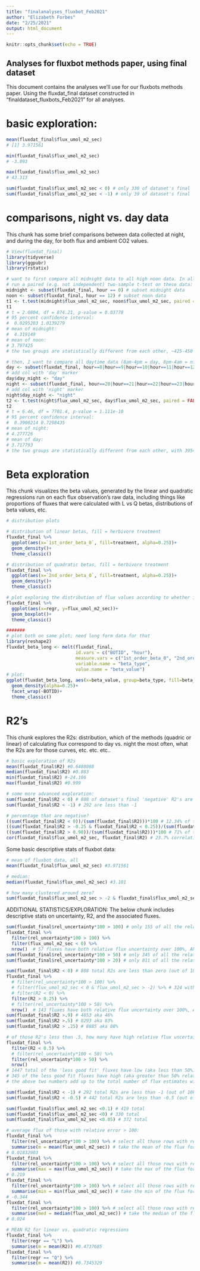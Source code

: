 ```yaml
---
title: "finalanalyses_fluxbot_Feb2021"
author: "Elizabeth Forbes"
date: "2/25/2021"
output: html_document
---
```


```r
knitr::opts_chunk$set(echo = TRUE)
```

## Analyses for fluxbot methods paper, using final dataset

This document contains the analyses we'll use for our fluxbots methods paper. Using the fluxdat_final dataset constructed in "finaldataset_fluxbots_Feb2021" for all analyses.

# basic exploration:
```r
mean(fluxdat_final$flux_umol_m2_sec)
# [1] 3.971561

min(fluxdat_final$flux_umol_m2_sec)
# -3.893

max(fluxdat_final$flux_umol_m2_sec)
# 43.313

sum(fluxdat_final$flux_umol_m2_sec < 0) # only 330 of dataset's final 'negative' fluxes are less than zero
sum(fluxdat_final$flux_umol_m2_sec < -1) # only 39 of dataset's final 'negative' fluxes are less than negative one

```


# comparisons, night vs. day data
This chunk has some brief comparisons between data collected at night, and during the day, for both flux and ambient CO2 values.
```r

# View(fluxdat_final)
library(tidyverse)
library(ggpubr)
library(rstatix)

# want to first compare all midnight data to all high noon data. In all cases, I want to be able to put down bot location as a random effect; so this is going to be more of linear mixed effects model than a straight t-test.
# run a paired (e.g. not independent) two-sample t-test on these data:
midnight <- subset(fluxdat_final, hour == 0) # subset midnight data
noon <- subset(fluxdat_final, hour == 12) # subset noon data
t1 <- t.test(midnight$flux_umol_m2_sec, noon$flux_umol_m2_sec, paired = FALSE) # paired = false bc the two df's are not equal length
t1
# t = 2.0804, df = 874.21, p-value = 0.03778
# 95 percent confidence interval:
#  0.0295203 1.0139279
# mean of midnight: 
#  4.319149  
# mean of noon: 
# 3.797425 
# the two groups are statistically different from each other, ~425-450 observations each for midnight and noon; midnight significantly higher than noon, on average.

# then, I want to compare all daytime data (8am-4pm = day, 8pm-4am = night).
day <- subset(fluxdat_final, hour==8|hour==9|hour==10|hour==11|hour==12|hour==13|hour==14|hour==15|hour==16) #3954 entries
# add col with 'day' marker
day$day_night <- "day"
night <- subset(fluxdat_final, hour==20|hour==21|hour==22|hour==23|hour==0|hour==1|hour==2|hour==3|hour==4) #3753 entries
# add col with 'night' marker
night$day_night <- "night"
t2 <- t.test(night$flux_umol_m2_sec, day$flux_umol_m2_sec, paired = FALSE)
t2
# t = 6.46, df = 7701.4, p-value = 1.111e-10
# 95 percent confidence interval:
#  0.3900214 0.7298435
# mean of night:
# 4.277726  
# mean of day:
# 3.717793 
# the two groups are statistically different from each other, with 3954 observations during the day and 3753 during nighttime hours  Mean nighttime flux higher than mean daytime flux.

```

# Beta exploration
This chunk visualizes the beta values, generated by the linear and quadratic regressions run on each flux observation's raw data, including things like proportions of fluxes that were calculated with L vs Q betas, distributions of beta values, etc.
```r
# distribution plots

# distribution of linear betas, fill = herbivore treatment
fluxdat_final %>% 
  ggplot(aes(x=`1st_order_beta_0`, fill=treatment, alpha=0.25))+
  geom_density()+
  theme_classic()

# distribution of quadratic betas, fill = herbivore treatment
fluxdat_final %>% 
  ggplot(aes(x=`2nd_order_beta_0`, fill=treatment, alpha=0.25))+
  geom_density()+
  theme_classic()

# plot exploring the distribution of flux values according to whether it was calculated with a linear or quadratic regression
fluxdat_final %>% 
  ggplot(aes(x=regr, y=flux_umol_m2_sec))+
  geom_boxplot()+
  theme_classic() 

#######
# plot both on same plot; need long form data for that
library(reshape2)
fluxdat_beta_long <- melt(fluxdat_final,
                          id.vars = c("BOTID", "hour"),
                          measure.vars = c("1st_order_beta_0", "2nd_order_beta_0"),
                          variable.name = "beta_type",
                          value.name = "beta_value")
# plot:
ggplot(fluxdat_beta_long, aes(x=beta_value, group=beta_type, fill=beta_type))+
  geom_density(alpha=0.25)+
  facet_wrap(~BOTID)+
  theme_classic()

```

# R2's
This chunk explores the R2s: distribution, which of the methods (quadric or linear) of calculating flux correspond to day vs. night the most often, what the R2s are for those curves, etc. etc. etc..
```r

# basic exploration of R2s
mean(fluxdat_final$R2) #0.6488088
median(fluxdat_final$R2) #0.883
min(fluxdat_final$R2) #-24.106
max(fluxdat_final$R2) #0.999

# some more advanced exploration:
sum(fluxdat_final$R2 < 0) # 808 of dataset's final 'negative' R2's are less than zero
sum(fluxdat_final$R2 < -1) # 292 are less than -1

# percentage that are negative?
((sum(fluxdat_final$R2 < 0))/(sum(fluxdat_final$R2)))*100 # 12.34% of the R2s are less than zero
((sum(fluxdat_final$R2 > -0.25 & fluxdat_final$R2 < 0.25))/(sum(fluxdat_final$R2)))*100 # 9.6% of the R2s are sort of clustered around zero
((sum(fluxdat_final$R2 > 0.90))/(sum(fluxdat_final$R2)))*100 # 71% of the R2s are greater than 0.9, Carbone et al. threshold
cor(fluxdat_final$flux_umol_m2_sec, fluxdat_final$R2) # 23.7% correlation between R2 and flux estimate
```

Some basic descriptive stats of fluxbot data:
```r

# mean of fluxbot data, all
mean(fluxdat_final$flux_umol_m2_sec) #3.971561

# median:
median(fluxdat_final$flux_umol_m2_sec) #3.101

# how many clustered around zero?
sum(fluxdat_final$flux_umol_m2_sec > -2 & fluxdat_final$flux_umol_m2_sec < 2) #3259; about 32%

```

ADDITIONAL STATISTICS/EXPLORATION:
The below chunk includes descriptive stats on uncertainty, R2, and the associated fluxes.
```r

sum(fluxdat_final$rel_uncertainty*100 > 100) # only 155 of all the relative flux uncertainties are over 100%
fluxdat_final %>%
  filter(rel_uncertainty*100 > 100) %>%
  filter(flux_umol_m2_sec < 0) %>%
  nrow()  # 57 fluxes have both relative flux uncertainty over 100%, AND are less than 0
sum(fluxdat_final$rel_uncertainty*100 > 50) # only 345 of all the relative flux uncertainties are over 50%
sum(fluxdat_final$rel_uncertainty*100 > 20) # only 811 of all the relative flux uncertainties are over 20%

sum(fluxdat_final$R2 < 0) # 808 total R2s are less than zero (out of 10k)
fluxdat_final %>%
  # filter(rel_uncertainty*100 > 100) %>%
  # filter(flux_umol_m2_sec < 0 & flux_umol_m2_sec > -2) %>% # 324 with less than zero flux AND less than zero R2
  # filter(R2 < 0) %>%
  filter(R2 > 0.25) %>%
  # filter(rel_uncertainty*100 > 50) %>%
  nrow()  # 143 fluxes have both relative flux uncertainty over 100%, AND an R2 of less than zero
sum(fluxdat_final$R2 >.9) # 4653 aka 46%
sum(fluxdat_final$R2 >.5) # 8293 aka 83%
sum(fluxdat_final$R2 > .25) # 8885 aka 88%

# of those R2's less than .5, how many have high relative flux uncertainty and how many have low? (aka the 'split' in the data in figure SI7b)
fluxdat_final %>%
  filter(R2 < 0.5) %>%
  # filter(rel_uncertainty*100 < 50) %>%
  filter(rel_uncertainty*100 > 50) %>%
  nrow()
# 1447 total of the 'less good fit' fluxes have low (aka less than 50%) relative flux uncertainty
# 345 of the less good fit fluxes have high (aka greater than 50% relative flux uncertainty)
# the above two numbers add up to the total number of flux estimates with less than .5 R2 values

sum(fluxdat_final$R2 < -1) # 292 total R2s are less than -1 (out of 10k)
sum(fluxdat_final$R2 < -0.5) # 442 total R2s are less than -0.5 (out of 10k), which means half of the total negative ones are between 0 and -0.5, and a little less than half of the rest are between -0.5 and -1.  e.g. the VAST majority are very minutely negative.

sum(fluxdat_final$flux_umol_m2_sec <0.1) # 419 total
sum(fluxdat_final$flux_umol_m2_sec <0) # 330 total
sum(fluxdat_final$flux_umol_m2_sec <0.05) # 372 total

# average flux of those with relative error > 100:
fluxdat_final %>% 
  filter(rel_uncertainty*100 > 100) %>% # select all those rows with relative uncertainty (in percentage) greater than 100
  summarise(m = mean(flux_umol_m2_sec)) # take the mean of the flux for those rows
# 0.01832903
fluxdat_final %>% 
  filter(rel_uncertainty*100 > 100) %>% # select all those rows with relative uncertainty (in percentage) greater than 100
  summarise(max = max(flux_umol_m2_sec)) # take the max of the flux for those rows
# 0.219
fluxdat_final %>% 
  filter(rel_uncertainty*100 > 100) %>% # select all those rows with relative uncertainty (in percentage) greater than 100
  summarise(min = min(flux_umol_m2_sec)) # take the min of the flux for those rows
# -0.344	
fluxdat_final %>% 
  filter(rel_uncertainty*100 > 100) %>% # select all those rows with relative uncertainty (in percentage) greater than 100
  summarise(med = median(flux_umol_m2_sec)) # take the median of the flux for those rows
# 0.024	

# MEAN R2 for linear vs. quadratic regressions
fluxdat_final %>% 
  filter(regr == "L") %>% 
  summarise(m = mean(R2)) #0.4737685
fluxdat_final %>% 
  filter(regr == "Q") %>% 
  summarise(m = mean(R2)) #0.7345329

```